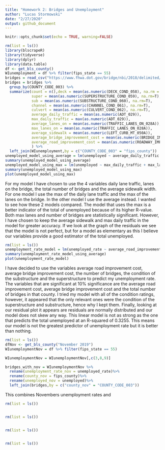 ```yaml
---
title: "Homework 2: Bridges and Unemployment"
author: "Lucas Stormowski"
date: "2/27/2020"
output: github_document
---
```


```r
knitr::opts_chunk$set(echo = TRUE, warning=FALSE)
```


```r
rm(list = ls())
library(blscrapeR)
library(tidyverse)
library(dplyr)
library(data.table)
df <- get_bls_county()
WIunemployment = df %>% filter(fips_state == 55)
bridges = read_csv("https://www.fhwa.dot.gov/bridge/nbi/2018/delimited/WI18.txt")
bridges = bridges %>% 
  group_by(COUNTY_CODE_003) %>% 
  summarize(count = n(),deck = mean(as.numeric(DECK_COND_058), na.rm = T),
            super = mean(as.numeric(SUPERSTRUCTURE_COND_059), na.rm=T),
            sub = mean(as.numeric(SUBSTRUCTURE_COND_060), na.rm=T),
            channel = mean(as.numeric(CHANNEL_COND_061), na.rm=T),   
            culvert = mean(as.numeric(CULVERT_COND_062), na.rm=T),
            average_daily_traffic = mean(as.numeric(ADT_029)),
            max_daily_traffic = max(as.numeric(ADT_029)),
            average_lanes_on = mean(as.numeric(TRAFFIC_LANES_ON_028A)),
            max_lanes_on = mean(as.numeric(TRAFFIC_LANES_ON_028A)),
            average_sidewalk = mean(as.numeric(LEFT_CURB_MT_050A)),
            average_bridge_improvement_cost = mean(as.numeric(BRIDGE_IMP_COST_094)),
            average_road_improvement_cost = mean(as.numeric(ROADWAY_IMP_COST_095))
            ) %>% 
  left_join(WIunemployment,by = c("COUNTY_CODE_003" = "fips_county")) 
unemployed_model_using_average = lm(unemployed ~ average_daily_traffic + average_lanes_on + average_sidewalk + count, data=bridges)
summary(unemployed_model_using_average)
unemployed_model_using_max = lm(unemployed ~ max_daily_traffic + max_lanes_on + average_sidewalk + count, data=bridges)
summary(unemployed_model_using_max)
plot(unemployed_model_using_max)
```
For my model I have chosen to use the 4 variables daily lane traffic, lanes on the bridge, the total number of bridges and the average sidewalk width. For one model I use the max of the daily lane traffic and the max of the lanes on the bridge. In the other model I use the average instead. I wanted to see how these 2 models compared. The model that uses the max is a better indicator of the total of unemployed because of its higher R-value. Both max lanes and number of bridges are statistically significant. However, I have chosen to keep the average sidewalk and max daily traffic in the model for greater accuracy. If we look at the graph of the residuals we see that the model is not perfect, but for a model as elementary as this I believe our variables provide a good estimator of the total unemployed.
```r
rm(list = ls())
unemployment_rate_model = lm(unemployed_rate ~ average_road_improvement_cost + average_bridge_improvement_cost + count + sub + super, data=bridges)
summary(unemployment_rate_model_using_average)
plot(unemployment_rate_model)


```
I have decided to use the variables average road improvement cost, average bridge improvement cost, the number of bridges, the condition of the substructure and the superstructure to predict my unemployment rate. The variables that are significant at 10% significance are the average road improvement cost, average bridge improvement cost and the total number of bridges in that county. I tried my model with all of the condition ratings, however, it appeared that the only relevant ones were the condition of the superstructure and substructure, hence why I kept them. Finally, looking at our residual plot it appears are residuals are normally distributed and our model does not skew any way. This linear model is not as strong as the one that predicts the total unemployed at an R-squared of 0.3255. This means our model is not the greatest predictor of unemployment rate but it is better than nothing. 
```r
rm(list = ls())
dfNov <- get_bls_county("November 2019")
WIunemploymentNov = df %>% filter(fips_state == 55)

WIunemploymentNov = WIunemploymentNov[,c(3,8,9)]

bridges_with_nov = WIunemploymentNov %>% 
  rename(unemployment_rate_nov = unemployed_rate)%>%
  rename(county_nov = fips_county)%>%
  rename(unemployed_nov = unemployed)%>%
  left_join(bridges,by = c("county_nov" = "COUNTY_CODE_003"))

```
This combines Novembers unemployment rates and 
```r
rm(list = ls())



```

```r
rm(list = ls())



```

```r
rm(list = ls())



```

```r
rm(list = ls())



```
